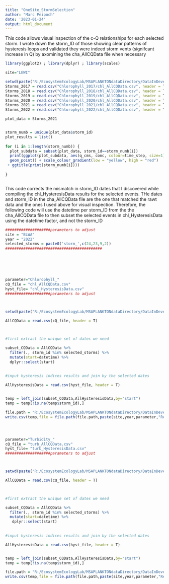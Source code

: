 ```yaml
---
title: "OneSite_StormSelection"
author: "Marc Peipoch"
date: '2023-01-24'
output: html_document
---
```


This code allows visual inspection of the c-Q relationships for each selected storm. I wrote down the storm_ID of those showing clear
patterns of hysteresis loops and validated they were indeed storm vents (signifcant increase in Q) by axomining the cha_AllCQData file when necessary
```r
library(ggplot2) ; library(dplyr) ; library(scales)

site="LEWI"

setwd(paste("R:/EcosystemEcologyLab/MSAPLANKTONdataDirectory/DataInDevelopment/NEONData/",site,"/04_product",sep=""))
Storms_2017 = read.csv("Chlorophyll_2017/chl_AllCQData.csv", header = T)
Storms_2018 = read.csv("Chlorophyll_2018/chl_AllCQData.csv", header = T)
Storms_2019 = read.csv("Chlorophyll_2019/chl_AllCQData.csv", header = T)
Storms_2020 = read.csv("Chlorophyll_2020/chl_AllCQData.csv", header = T)
Storms_2021 = read.csv("Chlorophyll_2021/chl_AllCQData.csv", header = T)
Storms_2022 = read.csv("Chlorophyll_2022/chl_AllCQData.csv", header = T)

```
```r
plot_data = Storms_2021


storm_numb = unique(plot_data$storm_id)
plot_results = list()
  
for (i in 1:length(storm_numb)) {
  plot_subdata = subset(plot_data, storm_id==storm_numb[i])
  print(ggplot(plot_subdata, aes(q_cms, conc, colour=time_step, size=1)) + 
  geom_point() + scale_colour_gradient(low = "yellow", high = "red")
 + ggtitle(print(storm_numb[i])))
  
}



```

This code corrects the mismatch in storm_ID dates that I discovered while compiling the chl_HysteresisData results for the selected events. THe dates and storm_ID in the cha_AllCQData file are the one that matched the rawt data and the ones I used above for visual inspection. Therefore, the following code will use the datetime per storm_ID from the the cha_AllCQData file to then subset the selected events in chl_HysteresisData using the datetime factor, and not the storm_ID
```r
####################parameters to adjust
site = "BLWA"
year = "2022"
selected_storms = paste0('storm_',c(24,23,9,2))
###########################################






parameter="Chlorophyll_"
cQ_file = "chl_AllCQData.csv"
hyst_file= "chl_HysteresisData.csv"
####################parameters to adjust



setwd(paste("R:/EcosystemEcologyLab/MSAPLANKTONdataDirectory/DataInDevelopment/NEONData/",site,"/04_product/",parameter,year,sep=""))

AllCQData = read.csv(cQ_file, header = T)
 


#first extract the unique set of dates we need 

subset_CQData = AllCQData %>%
  filter(., storm_id %in% selected_storms) %>%
  mutate(start=datetime) %>%
  dplyr::select(start) 
    
    
#input hysteresis indices results and join by the selected dates

AllHysteresisData = read.csv(hyst_file, header = T)


temp = left_join(subset_CQData,AllHysteresisData,by="start")
temp = temp[!is.na(temp$storm_id),]

file.path = "R:/EcosystemEcologyLab/MSAPLANKTONdataDirectory/DataInDevelopment/Aggregations/AggregatedNEONdata/01_input/"
write.csv(temp,file = file.path(file.path,paste(site,year,parameter,"Results.csv",sep="_")))




parameter="Turbidity_"
cQ_file = "turb_AllCQData.csv"
hyst_file= "turb_HysteresisData.csv"
####################parameters to adjust



setwd(paste("R:/EcosystemEcologyLab/MSAPLANKTONdataDirectory/DataInDevelopment/NEONData/",site,"/04_product/",parameter,year,sep=""))

AllCQData = read.csv(cQ_file, header = T)
 


#first extract the unique set of dates we need 

subset_CQData = AllCQData %>%
  filter(., storm_id %in% selected_storms) %>%
  mutate(start=datetime) %>%
   dplyr::select(start) 
    
    
#input hysteresis indices results and join by the selected dates

AllHysteresisData = read.csv(hyst_file, header = T)


temp = left_join(subset_CQData,AllHysteresisData,by="start")
temp = temp[!is.na(temp$storm_id),]

file.path = "R:/EcosystemEcologyLab/MSAPLANKTONdataDirectory/DataInDevelopment/Aggregations/AggregatedNEONdata/01_input/"
write.csv(temp,file = file.path(file.path,paste(site,year,parameter,"Results.csv",sep="_")))

```
